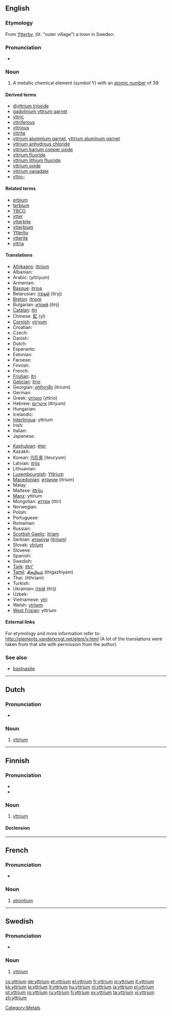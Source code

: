 {{also|Yttrium}}
==English==
{{elements|Y|strontium|Sr|zirconium|Zr}}

===Etymology===
From [[w:Ytterby|Ytterby]], (lit. "outer village") a town in Sweden.

===Pronunciation===
* {{IPA|/ˈɪ.tri.əm/}}

===Noun===
{{en-noun|-}}
{{wikipedia}}

# {{element}} A metallic chemical element (''symbol'' Y) with an [[atomic number]] of 39.

====Derived terms====
* [[diyttrium trioxide]]
* [[gadolinium yttrium garnet]]
* [[yttric]]
* [[yttriferous]]
* [[yttrious]]
* [[yttrite]]
* [[yttrium aluminium garnet]], [[yttrium aluminum garnet]]
* [[yttrium anhydrous chloride]]
* [[yttrium barium copper oxide]]
* [[yttrium fluoride]]
* [[yttrium lithium fluoride]]
* [[yttrium oxide]]
* [[yttrium vanadate]]
* [[yttro-]]

====Related terms====
* [[erbium]]<!--has the same etymology-->
* [[terbium]]<!--has the same etymology-->
* [[YBCO]]
* [[ytter]]
* [[ytterbite]]
* [[ytterbium]]<!--has the same etymology-->
* [[w:Ytterby|Ytterby]]
* [[ytterite]]
* [[yttria]]

====Translations====
{{trans-top|chemical element}}
* [[Afrikaans]]: [[ittrium]]
* Albanian: {{t-|sq|itrium|xs=Albanian}}
* Arabic: {{Arab|[[يتريوم]]}} (yítriyum) {{m}}
* Armenian: {{t-|hy|իտրիում|tr=itrium}}
* [[Basque]]: [[itrioa]]
* Belarusian: [[iтрый]] (ítryj) {{m}}
* [[Breton]]: [[itriom]]
* Bulgarian: [[итрий]] (ítrij) {{m}}
* [[Catalan]]: [[itri]]
* Chinese: [[釔]] (yī)
* [[Cornish]]: [[ytryum]]
* Croatian: {{t+|hr|itrij}}
* Czech: {{t+|cs|yttrium}}
* Danish: {{t-|da|yttrium}}
* Dutch: {{t+|nl|yttrium|n}}
* Esperanto: {{t+|eo|itrio|xs=Esperanto}}
* Estonian: {{t-|et|ütrium}}
* Faroese: {{t-|fo|yttrium|xs=Faroese}}
* Finnish: {{t+|fi|yttrium}}
* French: {{t+|fr|yttrium|m}}
* [[Friulian]]: [[itri]]
* [[Galician]]: [[itrio]]
* Georgian: [[იტრიუმი]] (itriumi)
* German: {{t+|de|Yttrium|n}}
* Greek: [[ύττριο]] (ýttrio) {{n}}
* Hebrew: [[איטריום]] (ítriyum)
* Hungarian: {{t+|hu|ittrium}}
* Icelandic: {{t+|is|yttrín}}
* [[Interlingua]]: yttrium
* Irish: {{t+|ga|itriam|xs=Irish}}
* Italian: {{t+|it|ittrio|m}}
* Japanese: {{t+|ja|イットリウム|tr=ittoriumu}}
{{trans-mid}}
* [[Kashubian]]: [[éter]]
* Kazakh: {{t-|kk|иттрий|tr=ittriy|sc=Cyrl|xs=Kazakh}}
* Korean: [[이트륨]] (iteuryum)
* Latvian: [[itrijs]]
* Lithuanian: {{t+|lt|itris|xs=Lithuanian}}
* [[Luxembourgish]]: [[Yttrium]]
* [[Macedonian]]: [[итриум]] (ítrium) {{m}}
* Malay: {{t-|ms|yttrium|xs=Malay}}
* Maltese: [[ittriju]]
* [[Manx]]: yttrium
* Mongolian: [[иттри]] (ittri)
* Norwegian: {{t-|no|yttrium}}
* Polish: {{t+|pl|itr|m}}
* Portuguese: {{t+|pt|ítrio|m}}
* Romanian: {{t+|ro|ytriu|n}}
* Russian: {{t+|ru|иттрий|m|tr=íttrij}}
* [[Scottish Gaelic]]: [[itriam]]
* Serbian: [[итриjум]] ([[itrijum]]) {{m}}
* Slovak: [[ytrium]]
* Slovene: {{t+|sl|itrij}}
* Spanish: {{t+|es|itrio|m}}
* Swedish: {{t+|sv|yttrium|n}}
* [[Tajik]]: [[ittri']]
* [[Tamil]]: [[திகழியம்]] (thigazhiyam)
* Thai: {{Thai|[[อิตเทรียม]]}} (itthriam)
* Turkish: {{t+|tr|itriyum}}
* Ukrainian: [[iтрiй]] (ítrij) {{m}}
* Uzbek: {{t-|uz|иттрий|tr=ittriy|sc=Cyrl|xs=Uzbek}}
* Vietnamese: [[ytri]]
* Welsh: [[ytriwm]]
* [[West Frisian]]: yttrium
{{trans-bottom}}

====External links====
For etymology and more information refer to:
http://elements.vanderkrogt.net/elem/y.html
(A lot of the translations were taken from that site with permission from the author)

===See also===
* [[bastnasite]]

[[Category:Metals]]

----

==Dutch==
{{wikipedia|lang=nl}}

===Pronunciation===
* {{audio|Nl-yttrium.ogg|Audio}}

===Noun===
{{infl|nl|noun|g=n}}

# {{chemical element|lang=nl}} [[yttrium#English|yttrium]]

----

==Finnish==
{{wikipedia|lang=fi}}

===Pronunciation===
* {{IPA|lang=fi|[ˈyt̪ːri͡um]}}
* {{hyphenation|yt|trium}}

===Noun===
{{infl|fi|noun}}

# {{element|lang=fi}} [[#English|yttrium]]

====Declension====
{{fi-decl-tuoli|yttrium|||a|i|np=1}}

----
==French==
{{wikipedia|lang=fr}}

===Pronunciation===
* {{IPA|lang=fr|/i.tʁi.jɔm/ }}

===Noun===
{{fr-noun-unc|m}}

# {{chemical element|lang=fr}} [[#English|strontium]]

----

==Swedish==
{{wikipedia|lang=sv}}

===Pronunciation===
* {{IPA|/ˈʏtrɪɵm/|lang=sv}}

===Noun===
{{infl|sv|noun|g=n|uncountable}}
{{sv-noun-unc-n|2=yttriumet}}
{{sv-noun-unc-n|2=yttriet}}

# {{context|chemical element|lang=sv}} [[#English|yttrium]]

[[cs:yttrium]]
[[de:yttrium]]
[[et:yttrium]]
[[el:yttrium]]
[[fr:yttrium]]
[[io:yttrium]]
[[it:yttrium]]
[[kk:yttrium]]
[[la:yttrium]]
[[lt:yttrium]]
[[hu:yttrium]]
[[nl:yttrium]]
[[ja:yttrium]]
[[pl:yttrium]]
[[pt:yttrium]]
[[ro:yttrium]]
[[ru:yttrium]]
[[fi:yttrium]]
[[sv:yttrium]]
[[ta:yttrium]]
[[vi:yttrium]]
[[zh:yttrium]]